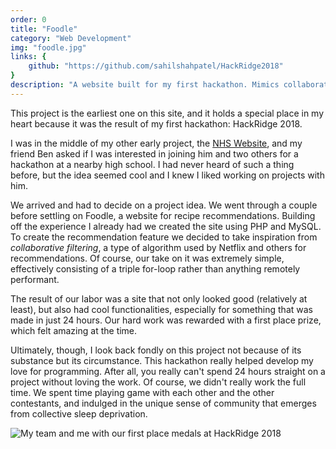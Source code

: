 ```yaml
---
order: 0
title: "Foodle"
category: "Web Development"
img: "foodle.jpg"
links: {
    github: "https://github.com/sahilshahpatel/HackRidge2018"
}
description: "A website built for my first hackathon. Mimics collaborative filtering algorithms to find recommended recipes based on your history and friends."
---
```



This project is the earliest one on this site, and it holds a special place in my heart because it was the result of my first hackathon: HackRidge 2018.

I was in the middle of my other early project, the [NHS Website](/projects/nhs-website), and my friend Ben asked if I was interested in joining him and two others for a hackathon at a nearby high school. I had never heard of such a thing before, but the idea seemed cool and I knew I liked working on projects with him.

We arrived and had to decide on a project idea. We went through a couple before settling on Foodle, a website for recipe recommendations. Building off the experience I already had we created the site using PHP and MySQL. To create the recommendation feature we decided to take inspiration from *collaborative filtering*, a type of algorithm used by Netflix and others for recommendations. Of course, our take on it was extremely simple, effectively consisting of a triple for-loop rather than anything remotely performant.

The result of our labor was a site that not only looked good (relatively at least), but also had cool functionalities, especially for something that was made in just 24 hours. Our hard work was rewarded with a first place prize, which felt amazing at the time.

Ultimately, though, I look back fondly on this project not because of its substance but its circumstance. This hackathon really helped develop my love for programming. After all, you really can't spend 24 hours straight on a project without loving the work. Of course, we didn't really work the full time. We spent time playing game with each other and the other contestants, and indulged in the unique sense of community that emerges from collective sleep deprivation.

<Image class="mt-400 w-100" src={hackridgeImg} alt="My team and me with our first place medals at HackRidge 2018" loading="lazy"/>
